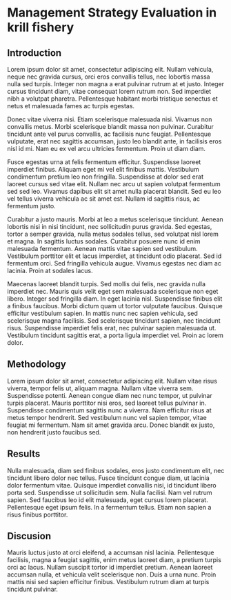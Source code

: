 # Management Strategy Evaluation in krill fishery {#chap5}


\begin{flushright}
\textit{Este texto estará alineado a la derecha en itálico}
\end{flushright}
\vfill

## Introduction

Lorem ipsum dolor sit amet, consectetur adipiscing elit. Nullam vehicula, neque nec gravida cursus, orci eros convallis tellus, nec lobortis massa nulla sed turpis. Integer non magna a erat pulvinar rutrum at et justo. Integer cursus tincidunt diam, vitae consequat lorem rutrum non. Sed imperdiet nibh a volutpat pharetra. Pellentesque habitant morbi tristique senectus et netus et malesuada fames ac turpis egestas. 

Donec vitae viverra nisi. Etiam scelerisque malesuada nisi. Vivamus non convallis metus. Morbi scelerisque blandit massa non pulvinar. Curabitur tincidunt ante vel purus convallis, ac facilisis nunc feugiat. Pellentesque vulputate, erat nec sagittis accumsan, justo leo blandit ante, in facilisis eros nisl id mi. Nam eu ex vel arcu ultricies fermentum. Proin ut diam diam. 

Fusce egestas urna at felis fermentum efficitur. Suspendisse laoreet imperdiet finibus. Aliquam eget mi vel elit finibus mattis. Vestibulum condimentum pretium leo non fringilla. Suspendisse at dolor sed erat laoreet cursus sed vitae elit. Nullam nec arcu ut sapien volutpat fermentum sed sed leo. Vivamus dapibus elit sit amet nulla placerat blandit. Sed eu leo vel tellus viverra vehicula ac sit amet est. Nullam id sagittis risus, ac fermentum justo.

Curabitur a justo mauris. Morbi at leo a metus scelerisque tincidunt. Aenean lobortis nisi in nisi tincidunt, nec sollicitudin purus gravida. Sed egestas, tortor a semper gravida, nulla metus sodales tellus, sed volutpat nisl lorem et magna. In sagittis luctus sodales. Curabitur posuere nunc id enim malesuada fermentum. Aenean mattis vitae sapien sed vestibulum. Vestibulum porttitor elit et lacus imperdiet, at tincidunt odio placerat. Sed id fermentum orci. Sed fringilla vehicula augue. Vivamus egestas nec diam ac lacinia. Proin at sodales lacus. 

Maecenas laoreet blandit turpis. Sed mollis dui felis, nec gravida nulla imperdiet nec. Mauris quis velit eget sem malesuada scelerisque non eget libero. Integer sed fringilla diam. In eget lacinia nisl. Suspendisse finibus elit a finibus faucibus. Morbi dictum quam ut tortor vulputate faucibus. Quisque efficitur vestibulum sapien. In mattis nunc nec sapien vehicula, sed scelerisque magna facilisis. Sed scelerisque tincidunt sapien, nec tincidunt risus. Suspendisse imperdiet felis erat, nec pulvinar sapien malesuada ut. Vestibulum tincidunt sagittis erat, a porta ligula imperdiet vel. Proin ac lorem dolor.


## Methodology

Lorem ipsum dolor sit amet, consectetur adipiscing elit. Nullam vitae risus viverra, tempor felis ut, aliquam magna. Nullam vitae viverra sem. Suspendisse potenti. Aenean congue diam nec nunc tempor, ut pulvinar turpis placerat. Mauris porttitor nisi eros, sed laoreet tellus pulvinar in. Suspendisse condimentum sagittis nunc a viverra. Nam efficitur risus at metus tempor hendrerit. Sed vestibulum nunc vel sapien tempor, vitae feugiat mi fermentum. Nam sit amet gravida arcu. Donec blandit ex justo, non hendrerit justo faucibus sed.

## Results

Nulla malesuada, diam sed finibus sodales, eros justo condimentum elit, nec tincidunt libero dolor nec tellus. Fusce tincidunt congue diam, ut lacinia dolor fermentum vitae. Quisque imperdiet convallis nisi, id tincidunt libero porta sed. Suspendisse ut sollicitudin sem. Nulla facilisi. Nam vel rutrum sapien. Sed faucibus leo id elit malesuada, eget cursus lorem placerat. Pellentesque eget ipsum felis. In a fermentum tellus. Etiam non sapien a risus finibus porttitor.

## Discusion

Mauris luctus justo at orci eleifend, a accumsan nisl lacinia. Pellentesque facilisis, magna a feugiat sagittis, enim metus laoreet diam, a pretium turpis orci ac lacus. Nullam suscipit tortor id imperdiet pretium. Aenean laoreet accumsan nulla, et vehicula velit scelerisque non. Duis a urna nunc. Proin mattis nisi sed sapien efficitur finibus. Vestibulum rutrum diam at turpis tincidunt pulvinar.
